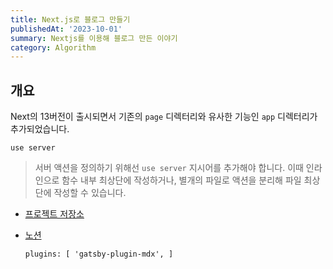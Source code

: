 ```yaml
---
title: Next.js로 블로그 만들기
publishedAt: '2023-10-01'
summary: Nextjs를 이용해 블로그 만든 이야기
category: Algorithm
---
```


## 개요

Next의 13버전이 출시되면서 기존의 `page` 디렉터리와 유사한 기능인 `app` 디렉터리가 추가되었습니다.

<code>use server</code>

> 서버 액션을 정의하기 위해선 `use server` 지시어를 추가해야 합니다. 이때 인라인으로 함수 내부 최상단에 작성하거나, 별개의 파일로 액션을 분리해 파일 최상단에 작성할 수 있습니다.

- [프로젝트 저장소](https://github.com/yujiseok/jobkok)
- [노션](https://www.notion.so/3-e6ecfb1d3143440f9afa58481929ab5a)

  <code>plugins: [ 'gatsby-plugin-mdx', ]</code>
